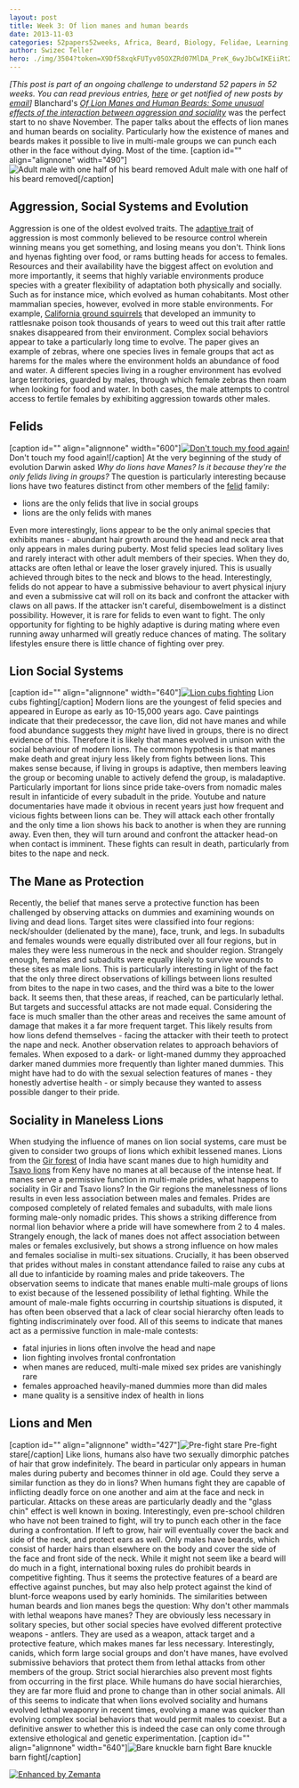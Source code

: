 ```yaml
---
layout: post
title: Week 3: Of lion manes and human beards
date: 2013-11-03
categories: 52papers52weeks, Africa, Beard, Biology, Felidae, Learning, Lion, Personal
author: Swizec Teller
hero: ./img/3504?token=X9Df58xqkFUTyv05OXZRd07MlDA_PreK_6wyJbCwIKEiiRt2x4Gr5Q9rbN_UPUgYpzwSkplk6JrZ3lENGVsSguM
---
```


_\[This post is part of an ongoing challenge to understand 52 papers in 52 weeks. You can read previous entries, [here](http://swizec.com/blog/category/52-papers-in-52-weeks) or get notified of new posts by [email](http://swiz.ec/52papers-list)]_ Blanchard's [_Of Lion Manes and Human Beards: Some unusual effects of the interaction between aggression and sociality_](http://www.ncbi.nlm.nih.gov/pmc/articles/PMC2814555/) was the perfect start to no shave November. The paper talks about the effects of lion manes and human beards on sociality. Particularly how the existence of manes and beards makes it possible to live in multi-male groups we can punch each other in the face without dying. Most of the time. \[caption id="" align="alignnone" width="490"]![Adult male with one half of his beard removed](./img/3504?token=X9Df58xqkFUTyv05OXZRd07MlDA_PreK_6wyJbCwIKEiiRt2x4Gr5Q9rbN_UPUgYpzwSkplk6JrZ3lENGVsSguM "Adult male with one half of his beard removed") Adult male with one half of his beard removed\[/caption]

## Aggression, Social Systems and Evolution

Aggression is one of the oldest evolved traits. The [adaptive trait](http://en.wikipedia.org/wiki/Adaptation "Adaptation") of aggression is most commonly believed to be resource control wherein winning means you get something, and losing means you don't. Think lions and hyenas fighting over food, or rams butting heads for access to females. Resources and their availability have the biggest affect on evolution and more importantly, it seems that highly variable environments produce species with a greater flexibility of adaptation both physically and socially. Such as for instance mice, which evolved as human cohabitants. Most other mammalian species, however, evolved in more stable environments. For example, [California ground squirrels](http://en.wikipedia.org/wiki/California_ground_squirrel "California ground squirrel") that developed an immunity to rattlesnake poison took thousands of years to weed out this trait after rattle snakes disappeared from their environment. Complex social behaviors appear to take a particularly long time to evolve. The paper gives an example of zebras, where one species lives in female groups that act as harems for the males where the environment holds an abundance of food and water. A different species living in a rougher environment has evolved large territories, guarded by males, through which female zebras then roam when looking for food and water. In both cases, the male attempts to control access to fertile females by exhibiting aggression towards other males.

## Felids

\[caption id="" align="alignnone" width="600"][![Don't touch my food again!](./img/3522?token=lRgAlINdIyyZOp-5XEJ5Uue8Bq0HJbgvbhap0crE2EWYsT8Qq0Mtd5mz422hhUuVQ18zezYmj4m1G2pbxzCSW-k "Don't touch my food again!")](http://www.flickr.com/photos/digitalwallpapers/3384463055/) Don't touch my food again!\[/caption] At the very beginning of the study of evolution Darwin asked _Why do lions have Manes? Is it because they're the only felids living in groups?_ The question is particularly interesting because lions have two features distinct from other members of the [felid](http://en.wikipedia.org/wiki/Felidae "Felidae") family:

-   lions are the only felids that live in social groups
-   lions are the only felids with manes

Even more interestingly, lions appear to be the only animal species that exhibits manes - abundant hair growth around the head and neck area that only appears in males during puberty. Most felid species lead solitary lives and rarely interact with other adult members of their species. When they do, attacks are often lethal or leave the loser gravely injured. This is usually achieved through bites to the neck and blows to the head. Interestingly, felids do not appear to have a submissive behaviour to avert physical injury and even a submissive cat will roll on its back and confront the attacker with claws on all paws. If the attacker isn't careful, disembowelment is a distinct possibility. However, it is rare for felids to even want to fight. The only opportunity for fighting to be highly adaptive is during mating where even running away unharmed will greatly reduce chances of mating. The solitary lifestyles ensure there is little chance of fighting over prey.

## Lion Social Systems

\[caption id="" align="alignnone" width="640"][![Lion cubs fighting](./img/3523?token=ON91Kp7qXRpOW57NcAKDeI9HtRfAb_dgFr72uDLc_jVlWzaCyss9xiHYg1OJ0uv_V8w0--1vhZJxbQ5uYwCZkC8 "Lion cubs fighting")](http://www.flickr.com/photos/tambako/5474128048/sizes/l/) Lion cubs fighting\[/caption] Modern lions are the youngest of felid species and appeared in Europe as early as 10-15,000 years ago. Cave paintings indicate that their predecessor, the cave lion, did not have manes and while food abundance suggests they _might_ have lived in groups, there is no direct evidence of this. Therefore it is likely that manes evolved in unison with the social behaviour of modern lions. The common hypothesis is that manes make death and great injury less likely from fights between lions. This makes sense because, if living in groups is adaptive, then members leaving the group or becoming unable to actively defend the group, is maladaptive. Particularly important for lions since pride take-overs from nomadic males result in infanticide of every subadult in the pride. Youtube and nature documentaries have made it obvious in recent years just how frequent and vicious fights between lions can be. They will attack each other frontally and the only time a lion shows his back to another is when they are running away. Even then, they will turn around and confront the attacker head-on when contact is imminent. These fights can result in death, particularly from bites to the nape and neck.

## The Mane as Protection

Recently, the belief that manes serve a protective function has been challenged by observing attacks on dummies and examining wounds on living and dead lions. Target sites were classified into four regions: neck/shoulder (delienated by the mane), face, trunk, and legs. In subadults and females wounds were equally distributed over all four regions, but in males they were less numerous in the neck and shoulder region. Strangely enough, females and subadults were equally likely to survive wounds to these sites as male lions. This is particularly interesting in light of the fact that the only three direct observations of killings between lions resulted from bites to the nape in two cases, and the third was a bite to the lower back. It seems then, that these areas, if reached, can be particularly lethal. But targets and successful attacks are not made equal. Considering the face is much smaller than the other areas and receives the same amount of damage that makes it a far more frequent target. This likely results from how lions defend themselves - facing the attacker with their teeth to protect the nape and neck. Another observation relates to approach behaviors of females. When exposed to a dark- or light-maned dummy they approached darker maned dummies more frequently than lighter maned dummies. This might have had to do with the sexual selection features of manes - they honestly advertise health - or simply because they wanted to assess possible danger to their pride.

## Sociality in Maneless Lions

When studying the influence of manes on lion social systems, care must be given to consider two groups of lions which exhibit lessened manes. Lions from the [Gir forest](<http://maps.google.com/maps?ll=21.1355555556,70.7966666667&spn=0.01,0.01&q=21.1355555556,70.7966666667 (Gir%20Forest%20National%20Park)&t=h> "Gir Forest National Park") of India have scant manes due to high humidity and [Tsavo lions](http://en.wikipedia.org/wiki/Tsavo_lion "Tsavo lion") from Keny have no manes at all because of the intense heat. If manes serve a permissive function in multi-male prides, what happens to sociality in Gir and Tsavo lions? In the Gir regions the manelessness of lions results in even less association between males and females. Prides are composed completely of related females and subadults, with male lions forming male-only nomadic prides. This shows a striking difference from normal lion behavior where a pride will have somewhere from 2 to 4 males. Strangely enough, the lack of manes does not affect association between males or females exclusively, but shows a strong influence on how males and females socialise in multi-sex situations. Crucially, it has been observed that prides without males in constant attendance failed to raise any cubs at all due to infanticide by roaming males and pride takeovers. The observation seems to indicate that manes enable multi-male groups of lions to exist because of the lessened possibility of lethal fighting. While the amount of male-male fights occurring in courtship situations is disputed, it has often been observed that a lack of clear social hierarchy often leads to fighting indiscriminately over food. All of this seems to indicate that manes act as a permissive function in male-male contests:

-   fatal injuries in lions often involve the head and nape
-   lion fighting involves frontal confrontation
-   when manes are reduced, multi-male mixed sex prides are vanishingly rare
-   females approached heavily-maned dummies more than did males
-   mane quality is a sensitive index of health in lions

## Lions and Men

\[caption id="" align="alignnone" width="427"]![Pre-fight stare](./img/3519?token=jf_qxRAlXcR49DGJgmhUb5b6Mp_9Lg8NbHMEp2tanRDvw7RwccQh4SorQCAmFZr9gQKEz8KKR65bNP9NmdtDH_8 "Pre-fight stare") Pre-fight stare\[/caption] Like lions, humans also have two sexually dimorphic patches of hair that grow indefinitely. The beard in particular only appears in human males during puberty and becomes thinner in old age. Could they serve a similar function as they do in lions? When humans fight they are capable of inflicting deadly force on one another and aim at the face and neck in particular. Attacks on these areas are particularly deadly and the "glass chin" effect is well known in boxing. Interestingly, even pre-school children who have not been trained to fight, will try to punch each other in the face during a confrontation. If left to grow, hair will eventually cover the back and side of the neck, and protect ears as well. Only males have beards, which consist of harder hairs than elsewhere on the body and cover the side of the face and front side of the neck. While it might not seem like a beard will do much in a fight, international boxing rules do prohibit beards in competitive fighting. Thus it seems the protective features of a beard are effective against punches, but may also help protect against the kind of blunt-force weapons used by early hominids. The similarities between human beards and lion manes begs the question: Why don't other mammals with lethal weapons have manes? They are obviously less necessary in solitary species, but other social species have evolved different protective weapons - antlers. They are used as a weapon, attack target and a protective feature, which makes manes far less necessary. Interestingly, canids, which form large social groups and don't have manes, have evolved submissive behaviors that protect them from lethal attacks from other members of the group. Strict social hierarchies also prevent most fights from occurring in the first place. While humans do have social hierarchies, they are far more fluid and prone to change than in other social animals. All of this seems to indicate that when lions evolved sociality and humans evolved lethal weaponry in recent times, evolving a mane was quicker than evolving complex social behaviors that would permit males to coexist. But a definitive answer to whether this is indeed the case can only come through extensive ethological and genetic experimentation. \[caption id="" align="alignnone" width="640"]![Bare knuckle barn fight](./img/3520?token=V18zSLwElpe01PnthfjZAiy4NJ5jc1G0V6xJdtv6sxAvvxk9ssuWQlJjse1FoGmQSJiVCF5fTo84L_siFHXLF20 "Bare knuckle barn fight") Bare knuckle barn fight\[/caption]

[![Enhanced by Zemanta](http://img.zemanta.com/zemified_e.png?x-id=d182e790-87c1-47e4-ab25-47ae10464895)](http://www.zemanta.com/?px "Enhanced by Zemanta")
